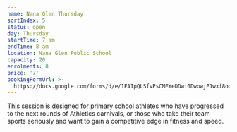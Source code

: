 ```yaml
---
name: Nana Glen Thursday
sortIndex: 5
status: open
day: Thursday
startTime: 7 am
endTime: 8 am
location: Nana Glen Public School
capacity: 20
enrolments: 8
price: '7'
bookingFormUrl: >-
  https://docs.google.com/forms/d/e/1FAIpQLSfvPsCMEYeDDwi0DwowjP1wxf8oqLvOFXA9TaGCii_78LM9CQ/viewform?usp=header
---
```

This session is designed for primary school athletes who have progressed to the next rounds of Athletics carnivals, or those who take their team sports seriously and want to gain a competitive edge in fitness and speed.
